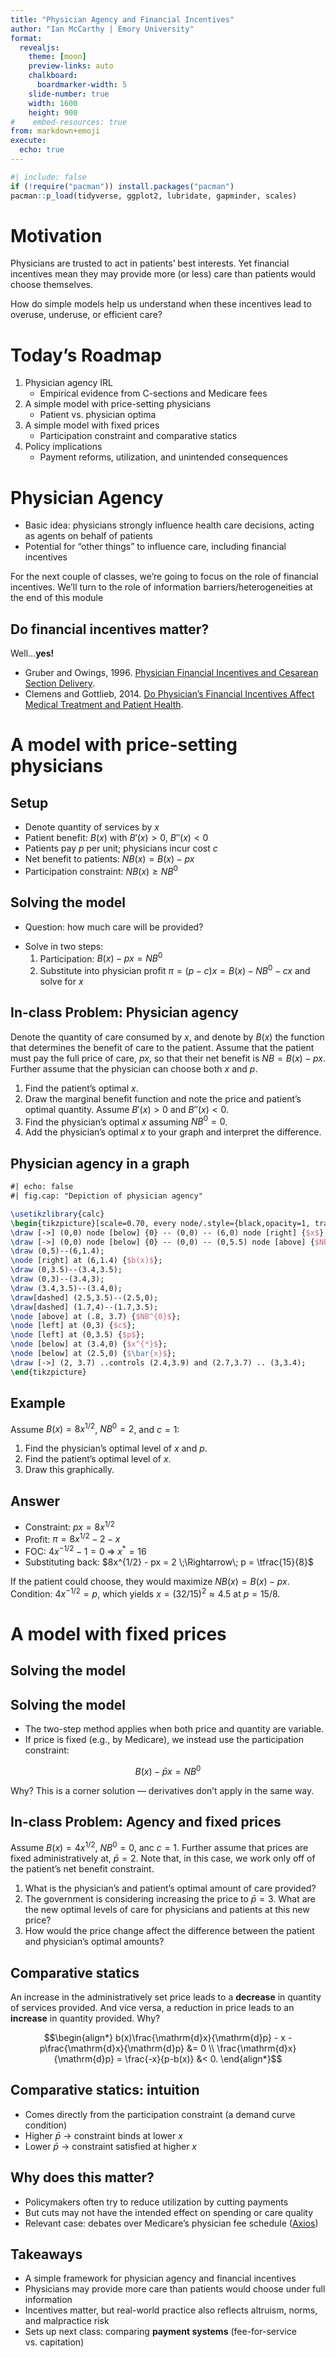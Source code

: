 ```yaml
---
title: "Physician Agency and Financial Incentives"
author: "Ian McCarthy | Emory University"
format: 
  revealjs:
    theme: [moon]
    preview-links: auto
    chalkboard:
      boardmarker-width: 5
    slide-number: true
    width: 1600
    height: 900    
#    embed-resources: true
from: markdown+emoji
execute: 
  echo: true
---
```


```r
#| include: false
if (!require("pacman")) install.packages("pacman")
pacman::p_load(tidyverse, ggplot2, lubridate, gapminder, scales)
```


# Motivation

Physicians are trusted to act in patients’ best interests.  Yet financial incentives mean they may provide more (or less) care than patients would choose themselves.  

::: {.fragment}
How do simple models help us understand when these incentives lead to overuse, underuse, or efficient care?
:::


# Today's Roadmap

1. Physician agency IRL  
   - Empirical evidence from C-sections and Medicare fees  

2. A simple model with price-setting physicians  
   - Patient vs. physician optima  

3. A simple model with fixed prices  
   - Participation constraint and comparative statics  

4. Policy implications  
   - Payment reforms, utilization, and unintended consequences


# Physician Agency

- Basic idea: physicians strongly influence health care decisions, acting as agents on behalf of patients
- Potential for "other things" to influence care, including financial incentives

::: {.fragment}
For the next couple of classes, we're going to focus on the role of financial incentives. We'll turn to the role of information barriers/heterogeneities at the end of this module
:::



## Do financial incentives matter?

Well...**yes!**

- Gruber and Owings, 1996. [Physician Financial Incentives and Cesarean Section Delivery](https://www.jstor.org/stable/2555794).
- Clemens and Gottlieb, 2014. [Do Physician's Financial Incentives Affect Medical Treatment and Patient Health](https://www.aeaweb.org/articles?id=10.1257/aer.104.4.1320).


# A model with price-setting physicians



## Setup

- Denote quantity of services by $x$  
- Patient benefit: $B(x)$ with $B'(x)>0$, $B''(x)<0$  
- Patients pay $p$ per unit; physicians incur cost $c$  
- Net benefit to patients: $NB(x) = B(x) - px$  
- Participation constraint: $NB(x) \ge NB^0$  


## Solving the model

- Question: how much care will be provided?  

::: {.fragment}
- Solve in two steps:  
  1. Participation: $B(x) - px = NB^0$  
  2. Substitute into physician profit $\pi = (p-c)x = B(x) - NB^0 - cx$ and solve for $x$
:::


## In-class Problem: Physician agency

Denote the quantity of care consumed by $x$, and denote by $B(x)$ the function that determines the benefit of care to the patient. Assume that the patient must pay the full price of care, $px$, so that their net benefit is $NB = B(x) − px$. Further assume that the physician can choose both $x$ and $p$.  

1. Find the patient’s optimal $x$.  
2. Draw the marginal benefit function and note the price and patient’s optimal quantity. Assume $B'(x)>0$ and $B''(x)<0$.  
3. Find the physician's optimal $x$ assuming $NB^{0}=0$.  
4. Add the physician's optimal $x$ to your graph and interpret the difference.  


## Physician agency in a graph

```tikz
#| echo: false
#| fig.cap: "Depiction of physician agency"

\usetikzlibrary{calc}
\begin{tikzpicture}[scale=0.70, every node/.style={black,opacity=1, transform shape}]
\draw [->] (0,0) node [below] {0} -- (0,0) -- (6,0) node [right] {$x$};
\draw [->] (0,0) node [below] {0} -- (0,0) -- (0,5.5) node [above] {$NB$};
\draw (0,5)--(6,1.4);
\node [right] at (6,1.4) {$b(x)$};
\draw (0,3.5)--(3.4,3.5);
\draw (0,3)--(3.4,3);
\draw (3.4,3.5)--(3.4,0);
\draw[dashed] (2.5,3.5)--(2.5,0);
\draw[dashed] (1.7,4)--(1.7,3.5);
\node [above] at (.8, 3.7) {$NB^{0}$};
\node [left] at (0,3) {$c$};
\node [left] at (0,3.5) {$p$};
\node [below] at (3.4,0) {$x^{*}$};
\node [below] at (2.5,0) {$\bar{x}$};
\draw [->] (2, 3.7) ..controls (2.4,3.9) and (2.7,3.7) .. (3,3.4);
\end{tikzpicture}
```


## Example

Assume $B(x)=8x^{1/2}$, $NB^{0}=2$, and $c=1$:

1. Find the physician's optimal level of $x$ and $p$.
2. Find the patient's optimal level of $x$.
3. Draw this graphically.



## Answer

- Constraint: $px = 8x^{1/2}$  
- Profit: $\pi = 8x^{1/2} - 2 - x$  
- FOC: $4x^{-1/2} - 1 = 0 \;\Rightarrow\; x^{*}=16$  
- Substituting back: $8x^{1/2} - px = 2 \;\Rightarrow\; p = \tfrac{15}{8}$  

::: {.fragment}
If the patient could choose, they would maximize $NB(x)=B(x)-px$.  
Condition: $4x^{-1/2} = p$, which yields $x = (32/15)^{2} \approx 4.5$ at $p=15/8$.  
:::



# A model with fixed prices


## Solving the model

## Solving the model

- The two-step method applies when both price and quantity are variable.  
- If price is fixed (e.g., by Medicare), we instead use the participation constraint:  

$$B(x) - \bar{p}x = NB^{0}$$

::: {.fragment}
Why? This is a corner solution — derivatives don’t apply in the same way.
:::



## In-class Problem: Agency and fixed prices

Assume $B(x)=4x^{1/2}$, $NB^{0}=0$, anc $c=1$. Further assume that prices are fixed administratively at, $\bar{p}=2$. Note that, in this case, we work only off of the patient's net benefit constraint.

1. What is the physician's and patient's optimal amount of care provided?
2. The government is considering increasing the price to $\bar{p}=3$. What are the new optimal levels of care for physicians and patients at this new price?
3. How would the price change affect the difference between the patient and physician's optimal amounts?


## Comparative statics
An increase in the administratively set price leads to a **decrease** in quantity of services provided. And vice versa, a reduction in price leads to an **increase** in quantity provided. Why?

::: {.fragment}
$$\begin{align*}
b(x)\frac{\mathrm{d}x}{\mathrm{d}p} - x - p\frac{\mathrm{d}x}{\mathrm{d}p} &= 0 \\
\frac{\mathrm{d}x}{\mathrm{d}p} = \frac{-x}{p-b(x)} &< 0.
\end{align*}$$
:::


## Comparative statics: intuition

- Comes directly from the participation constraint (a demand curve condition)  
- Higher $\bar{p}$ → constraint binds at lower $x$  
- Lower $\bar{p}$ → constraint satisfied at higher $x$  
  

## Why does this matter?

- Policymakers often try to reduce utilization by cutting payments  
- But cuts may not have the intended effect on spending or care quality  
- Relevant case: debates over Medicare’s physician fee schedule ([Axios](https://www.axios.com/2023/02/16/medicare-republicans-hospitals-insurers-biden))  


## Takeaways

- A simple framework for physician agency and financial incentives  
- Physicians may provide more care than patients would choose under full information  
- Incentives matter, but real-world practice also reflects altruism, norms, and malpractice risk  
- Sets up next class: comparing **payment systems** (fee-for-service vs. capitation)  